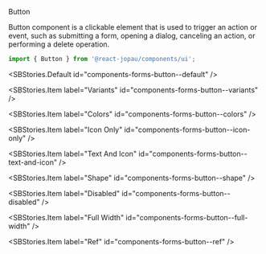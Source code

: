
<SBTitle>Button</SBTitle>

<SBDescription>
  Button component is a clickable element that is used to trigger an action or event, such as
  submitting a form, opening a dialog, canceling an action, or performing a delete operation.
</SBDescription>

```jsx dark
import { Button } from '@react-jopau/components/ui';
```

<SBStories.Default id="components-forms-button--default" />

<SBArgsTable component={Button} />

<SBStories>
<SBStories.Item label="Sizes" id="components-forms-button--sizes" />

<SBStories.Item label="Variants" id="components-forms-button--variants" />

<SBStories.Item label="Colors" id="components-forms-button--colors" />

<SBStories.Item label="Icon Only" id="components-forms-button--icon-only" />

<SBStories.Item label="Text And Icon" id="components-forms-button--text-and-icon" />

<SBStories.Item label="Shape" id="components-forms-button--shape" />

<SBStories.Item label="Disabled" id="components-forms-button--disabled" />

<SBStories.Item label="Full Width" id="components-forms-button--full-width" />

<SBStories.Item label="Ref" id="components-forms-button--ref" />
</SBStories>
